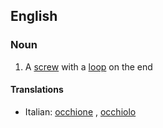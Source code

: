 ==English==

===Noun===
{{wikipedia}}
{{en-noun|sg=[[eye]] [[bolt]]}}

# A [[screw]] with a [[loop]] on the end

====Translations====
{{top}}
*Italian: [[occhione]] {{m}}, [[occhiolo]] {{m}}
{{mid}}

{{bottom}}